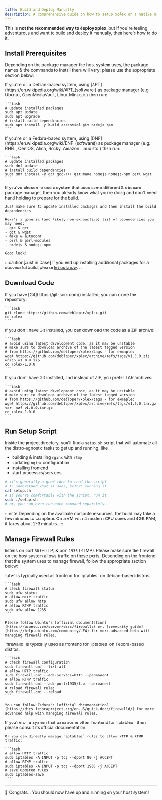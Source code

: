 ```yaml
---
title: Build and Deploy Manually
description: A comprehensive guide on how to setup xplex on a native or virtual host.
---
```


This is **not the recommended way to deploy xplex**, but if you're feeling adventurous and want to build and deploy it manually, then here's how to do it.

## Install Prerequisites

Depending on the package manager the host system uses, the package names & the commands to install them will vary; please use the appropriate section below:

<Tabs>
  <TabItem label="APT">
    If you're on a Debian-based system, using [APT](https://en.wikipedia.org/wiki/APT_(software)) as package manager (e.g. Ubuntu, OpenMediaVault, Linux Mint etc.) then run:

    ```bash
    # update installed packages
    sudo apt update
    sudo apt upgrade
    # install build dependencies
    sudo apt install -y build-essential git nodejs npm
    ```
  </TabItem>
  <TabItem label="DNF">
    If you're on a Fedora-based system, using [DNF](https://en.wikipedia.org/wiki/DNF_(software)) as package manager (e.g. RHEL, CentOS, Alma, Rocky, Amazon Linux etc.) then run:

    ```bash
    # update installed packages
    sudo dnf update
    # install build dependencies
    sudo dnf install -y gcc gcc-c++ git make nodejs nodejs-npm perl wget
    ```
  </TabItem>
  <TabItem label="Others">
    If you've chosen to use a system that uses some different & obscure package manager, then you already know what you're doing and don't need hand holding to prepare for the build.

    Just make sure to update installed packages and then install the build dependencies.

    Here's a generic (and likely non-exhaustive) list of dependencies you may need:
    - gcc & g++
    - git & wget
    - make & autoconf
    - perl & perl-modules
    - nodejs & nodejs-npm

    Good luck!
  </TabItem>
</Tabs>

:::caution[Just in Case]
If you end up installing additional packages for a successful build, please [let us know](https://github.com/debloper/xplex/issues/new).
:::

## Download Code

<Tabs>
  <TabItem label="Git">
    If you have [Git](https://git-scm.com/) installed, you can clone the repository:

    ```bash
    git clone https://github.com/debloper/xplex.git
    cd xplex
    ```
  </TabItem>
  <TabItem label="Zip">
    If you don't have Git installed, you can download the code as a ZIP archive:

    ```bash
    # avoid using latest development code, as it may be unstable
    # make sure to download archive of the latest tagged version
    # from https://github.com/debloper/xplex/tags - for exmaple:
    wget https://github.com/debloper/xplex/archive/refs/tags/v1.0.0.zip
    unzip v1.0.0.zip
    cd xplex-1.0.0
    ```
  </TabItem>
  <TabItem label="Tar">
    If you don't have Git installed, and instead of ZIP, you prefer TAR archives:

    ```bash
    # avoid using latest development code, as it may be unstable
    # make sure to download archive of the latest tagged version
    # from https://github.com/debloper/xplex/tags - for exmaple:
    wget https://github.com/debloper/xplex/archive/refs/tags/v1.0.0.tar.gz
    tar -xzf v1.0.0.tar.gz
    cd xplex-1.0.0
    ```
  </TabItem>
</Tabs>

## Run Setup Script

Inside the project directory, you'll find a `setup.sh` script that will automate all the distro-agnostic tasks to get <Xplex /> up and running, like:

- building & installing `nginx` with `rtmp`
- updating `nginx` configuration
- installing <Xplex isHQ /> frontend
- start processes/services.

```bash
# it's generally a good idea to read the script
# to understand what it does, before running it
cat setup.sh
# if you're comfortable with the script, run it
sudo ./setup.sh
# or, you can even run each command separately.
```

:::note
Depending on the available compute resources, the build may take a few minutes to complete. On a VM with 4 modern CPU cores and 4GB RAM, it takes about 2-3 minutes.
:::

## Manage Firewall Rules

<Xplex /> listens on port `80` (HTTP) & port `1935` (RTMP). Please make sure the firewall on the host system allows traffic on these ports. Depending on the frontend that the system uses to manage firewall, follow the appropriate section below:

<Tabs>
  <TabItem label="ufw">
    `ufw` is typically used as frontend for `iptables` on Debian-based distros.

    ```bash
    # check firewall status
    sudo ufw status
    # allow HTTP traffic
    sudo ufw allow http
    # allow RTMP traffic
    sudo ufw allow 1935
    ```

    Please follow Ubuntu's [official documentation](https://ubuntu.com/server/docs/firewalls) or, [community guide](https://help.ubuntu.com/community/UFW) for more advanced help with managing firewall rules.
  </TabItem>
  <TabItem label="firewalld">
    `firewalld` is typically used as frontend for `iptables` on Fedora-based distros.

    ```bash
    # check firewall configuration
    sudo firewall-cmd --list-all
    # allow HTTP traffic
    sudo firewall-cmd --add-service=http --permanent
    # allow RTMP traffic
    sudo firewall-cmd --add-port=1935/tcp --permanent
    # reload firewall rules
    sudo firewall-cmd --reload
    ```

    You can follow Fedora's [official documentation](https://docs.fedoraproject.org/en-US/quick-docs/firewalld/) for more advanced help with managing firewall rules.
  </TabItem>
  <TabItem label="iptables">
    If you're on a system that uses some other frontend for `iptables`, then please consult its official documentation.
    
    Or you can directly manage `iptables` rules to allow HTTP & RTMP traffic:

    ```bash
    # allow HTTP traffic
    sudo iptables -A INPUT -p tcp --dport 80 -j ACCEPT
    # allow RTMP traffic
    sudo iptables -A INPUT -p tcp --dport 1935 -j ACCEPT
    # save updated rules
    sudo iptables-save
    ```
  </TabItem>
</Tabs>

---

🎉 Congrats... You should now have <Xplex /> up and running on your host system!

<LinkCard
  title="Jump to the usage section"
  description="Learn how to use <b>xplex</b><sup>HQ</sup> to configure <b>xplex</b> with multi-streaming ingest endpoints."
  href="/usage"
/>
